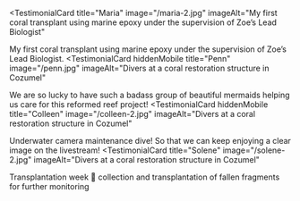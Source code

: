
<TestimonialCard
  title="Maria"
  image="/maria-2.jpg"
  imageAlt="My first coral transplant using marine epoxy under the supervision of Zoe’s Lead Biologist"
>
   My first coral transplant using marine epoxy under the supervision of Zoe’s Lead Biologist.
</TestimonialCard>
<TestimonialCard
  hiddenMobile
  title="Penn"
  image="/penn.jpg"
  imageAlt="Divers at a coral restoration structure in Cozumel"
>
  We are so lucky to have such a badass group of beautiful mermaids helping us care for this reformed reef project!
</TestimonialCard>
<TestimonialCard
  hiddenMobile
  title="Colleen"
  image="/colleen-2.jpg"
  imageAlt="Divers at a coral restoration structure in Cozumel"
>
  Underwater camera maintenance dive! So that we can keep enjoying a clear image on the livestream!
</TestimonialCard>
<TestimonialCard
  title="Solene"
  image="/solene-2.jpg"
  imageAlt="Divers at a coral restoration structure in Cozumel"
>
  Transplantation week 🌱 collection and transplantation of fallen fragments for further monitoring
</TestimonialCard>
